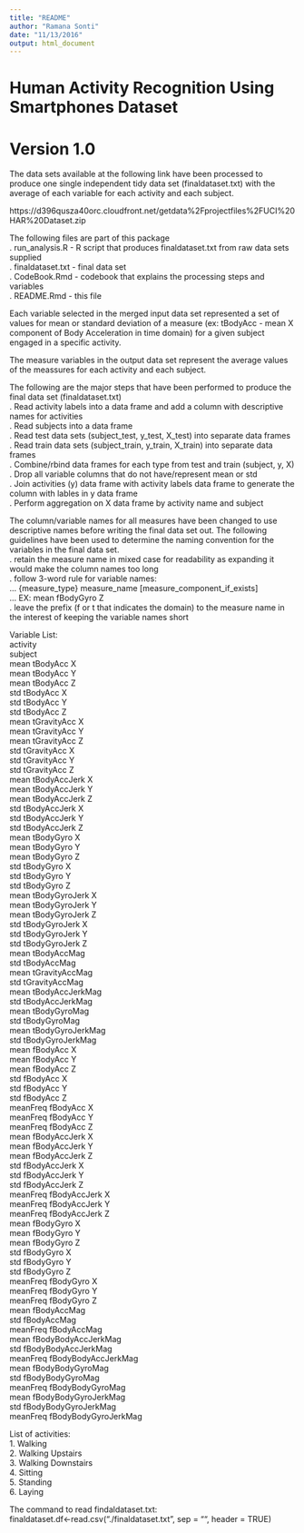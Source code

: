 ```yaml
---
title: "README"
author: "Ramana Sonti"
date: "11/13/2016"
output: html_document
---
```


[//]: # This is a comment

[//]: # ====================================================
# Human Activity Recognition Using Smartphones Dataset
# Version 1.0
[//]: # ====================================================

The data sets available at the following link have been processed to produce one single independent tidy data set (finaldataset.txt) with the average of each variable for each activity and each subject.  

https://d396qusza40orc.cloudfront.net/getdata%2Fprojectfiles%2FUCI%20HAR%20Dataset.zip  

The following files are part of this package  
. run_analysis.R  - R script that produces finaldataset.txt from raw data sets supplied  
. finaldataset.txt - final data set   
. CodeBook.Rmd - codebook that explains the processing steps and variables  
. README.Rmd  - this file  


Each variable selected in the merged input data set represented a set of values for mean or standard deviation of a measure (ex: tBodyAcc - mean X component of Body Acceleration in time domain) for a given subject engaged in a specific activity.  

The measure variables in the output data set represent the average values of the meassures for each activity and each  subject.  

The following are the major steps that have been performed to produce the final data set (finaldataset.txt)  
. Read activity labels into a data frame and add a column with descriptive names for activities  
. Read subjects into a data frame  
. Read test data sets (subject_test, y_test, X_test) into separate data frames  
. Read train data sets  (subject_train, y_train, X_train) into separate data frames  
. Combine/rbind data frames for each type from test and train (subject, y, X)  
. Drop all variable columns that do not have/represent mean or std  
. Join activities (y) data frame with activity labels data frame to generate the column with lables in y data frame  
. Perform aggregation on X data frame by activity name and subject  


The column/variable names for all measures have been changed to use descriptive names before writing the final data set out. The following guidelines have been used to determine the naming convention for the variables in the final data set.   
. retain the measure name in mixed case for readability as expanding it would make the column names too long   
. follow 3-word rule for variable names:   
... {measure_type} measure_name [measure_component_if_exists]  
... EX: mean fBodyGyro Z   
. leave the prefix (f or t that indicates the domain) to the measure name in the interest of keeping the variable names short  


Variable List:  
activity  
subject  
mean tBodyAcc X  
mean tBodyAcc Y  
mean tBodyAcc Z  
std tBodyAcc X  
std tBodyAcc Y  
std tBodyAcc Z  
mean tGravityAcc X  
mean tGravityAcc Y  
mean tGravityAcc Z  
std tGravityAcc X  
std tGravityAcc Y  
std tGravityAcc Z  
mean tBodyAccJerk X  
mean tBodyAccJerk Y  
mean tBodyAccJerk Z  
std tBodyAccJerk X  
std tBodyAccJerk Y  
std tBodyAccJerk Z  
mean tBodyGyro X  
mean tBodyGyro Y  
mean tBodyGyro Z  
std tBodyGyro X  
std tBodyGyro Y  
std tBodyGyro Z  
mean tBodyGyroJerk X  
mean tBodyGyroJerk Y  
mean tBodyGyroJerk Z  
std tBodyGyroJerk X  
std tBodyGyroJerk Y  
std tBodyGyroJerk Z  
mean tBodyAccMag  
std tBodyAccMag  
mean tGravityAccMag  
std tGravityAccMag  
mean tBodyAccJerkMag  
std tBodyAccJerkMag  
mean tBodyGyroMag  
std tBodyGyroMag  
mean tBodyGyroJerkMag  
std tBodyGyroJerkMag  
mean fBodyAcc X  
mean fBodyAcc Y  
mean fBodyAcc Z  
std fBodyAcc X  
std fBodyAcc Y  
std fBodyAcc Z  
meanFreq fBodyAcc X  
meanFreq fBodyAcc Y  
meanFreq fBodyAcc Z  
mean fBodyAccJerk X  
mean fBodyAccJerk Y  
mean fBodyAccJerk Z  
std fBodyAccJerk X  
std fBodyAccJerk Y  
std fBodyAccJerk Z  
meanFreq fBodyAccJerk X  
meanFreq fBodyAccJerk Y  
meanFreq fBodyAccJerk Z  
mean fBodyGyro X  
mean fBodyGyro Y  
mean fBodyGyro Z  
std fBodyGyro X  
std fBodyGyro Y  
std fBodyGyro Z  
meanFreq fBodyGyro X  
meanFreq fBodyGyro Y  
meanFreq fBodyGyro Z  
mean fBodyAccMag  
std fBodyAccMag  
meanFreq fBodyAccMag  
mean fBodyBodyAccJerkMag  
std fBodyBodyAccJerkMag  
meanFreq fBodyBodyAccJerkMag  
mean fBodyBodyGyroMag  
std fBodyBodyGyroMag  
meanFreq fBodyBodyGyroMag  
mean fBodyBodyGyroJerkMag  
std fBodyBodyGyroJerkMag  
meanFreq fBodyBodyGyroJerkMag  


List of activities:  
1. Walking  
2. Walking Upstairs  
3. Walking Downstairs   
4. Sitting  
5. Standing   
6. Laying  


The command to read findaldataset.txt:  
finaldataset.df<-read.csv("./finaldataset.txt", sep = "", header = TRUE)
